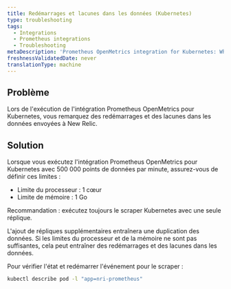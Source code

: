 ```yaml
---
title: Redémarrages et lacunes dans les données (Kubernetes)
type: troubleshooting
tags:
  - Integrations
  - Prometheus integrations
  - Troubleshooting
metaDescription: 'Prometheus OpenMetrics integration for Kubernetes: What to do if you see restarts and gaps in data sent to New Relic.'
freshnessValidatedDate: never
translationType: machine
---
```


## Problème

Lors de l&apos;exécution de l&apos;intégration Prometheus OpenMetrics pour Kubernetes, vous remarquez des redémarrages et des lacunes dans les données envoyées à New Relic.

## Solution

Lorsque vous exécutez l&apos;intégration Prometheus OpenMetrics pour Kubernetes avec 500 000 points de données par minute, assurez-vous de définir ces limites :

* Limite du processeur : 1 cœur
* Limite de mémoire : 1 Go

Recommandation : exécutez toujours le scraper Kubernetes avec une seule réplique.

L&apos;ajout de répliques supplémentaires entraînera une duplication des données. Si les limites du processeur et de la mémoire ne sont pas suffisantes, cela peut entraîner des redémarrages et des lacunes dans les données.

Pour vérifier l&apos;état et redémarrer l&apos;événement pour le scraper :

```sh
kubectl describe pod -l "app=nri-prometheus"
```
